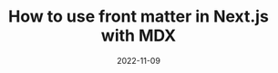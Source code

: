 ---
title: How to use front matter in Next.js with MDX
snippet: A practical guide to setup front matter in Next.js with MDX.
date: "2022-11-09"
link: "/blog/test"
---